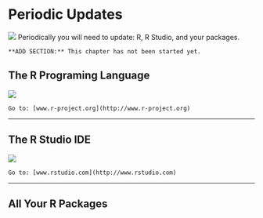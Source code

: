 # Periodic Updates


![](images/headers/update.png)
Periodically you will need to update: R, R Studio, and your packages.



```{block type='rmdconstruct', echo=TRUE}
**ADD SECTION:** This chapter has not been started yet. 
```


## The R Programing Language

![](images/Rlogo_200.png)


 ```{block type='rmdlink', echo=TRUE}
Go to: [www.r-project.org](http://www.r-project.org) 
```

---------------------------------

## The R Studio IDE


![](images/rstudiosticker.png)
 
 ```{block type='rmdlink', echo=TRUE}
Go to: [www.rstudio.com](http://www.rstudio.com) 
```


---------------------------------

## All Your R Packages






